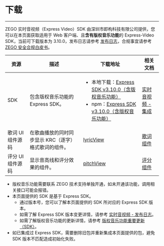 # 下载

- - -

ZEGO 实时音视频（Express Video）SDK 由深圳市即构科技有限公司提供，您可以在本页面获取适用于 Web 客户端、且**含有版权音乐功能**的 Express-Video SDK，当前可下载版本为 3.10.0，发布日志请参考 [发布日志](./introduction/release-notes.mdx)，合规事宜请参考 [ZEGO 安全合规白皮书](https://doc-zh.zego.im/policies-and-agreements/zego-security-and-compliance-white-paper)。

| 资源 | 描述 | 下载地址 | 相关文档|
| ---- | ----| ----| ------ |
| SDK | 包含版权音乐功能的 Express SDK。| <ul><li>本地下载：[Express SDK v3.10.0（含版权音乐功能）](https://storage.zego.im/webplatform/ZegoExpress-Web.zip)</li><li>npm：[Express SDK v3.10.0（含版权音乐功能）](https://www.npmjs.com/package/zego-express-engine-webrtc)</li></ul>| [实时音视频 - 集成](https://doc-zh.zego.im/article/199) |
| 歌词 UI 组件源码 | 在歌曲播放的同时同步显示 KRC（逐字）格式歌词的组件。	| [lyricView](https://storage.zego.im/webplatform/ZegoLyricView.zip)| [歌词组件](./zego-content-center/lyrics-display-component.mdx) |
| 评分 UI 组件源码 | 显示音高线和评分效果的组件。| [pitchView](https://storage.zego.im/webplatform/ZegoPitchView.zip)| [评分组件](./zego-content-center/scoring-component.mdx) |


<Note title="说明">

- 版权音乐功能需要联系 ZEGO 技术支持单独开通，如未开通该功能，调用相关接口可能会报错。
- 本页面提供的 SDK 是基于 Express SDK。
    - 通过版本号，您可以了解本页面提供的 SDK 所对应的 Express SDK 版本。
    - 如需了解 Express SDK 版本变更详情，请参考 [实时音视频 - 发布日志](https://doc-zh.zego.im/article/12550)。
    - 如需了解版权音乐功能的更新详情，请参考 [版权音乐功能重要更新（SDK）](./introduction/release-notes.mdx)。
- 如已集成过 Express SDK，需要删除旧包并重新集成本页面提供的包，避免 SDK 版本不匹配造成初始化失败。
  
</Note>

